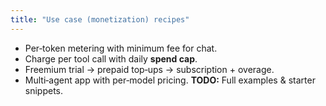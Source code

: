 ```yaml
---
title: "Use case (monetization) recipes"
---
```


- Per‑token metering with minimum fee for chat.
- Charge per tool call with daily **spend cap**.
- Freemium trial → prepaid top‑ups → subscription + overage.
- Multi‑agent app with per‑model pricing.
  **TODO:** Full examples & starter snippets.
